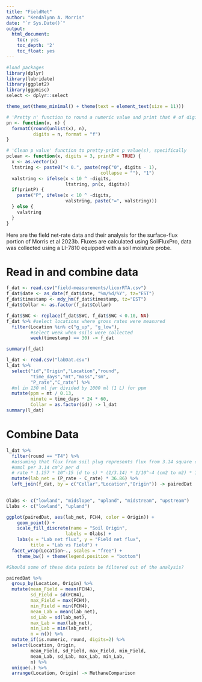```yaml
---
title: "FieldNet"
author: "Kendalynn A. Morris"
date: "`r Sys.Date()`"
output:
  html_document:
    toc: yes
    toc_depth: '2'
    toc_float: yes
---
```


```r
#load packages
library(dplyr)
library(lubridate)
library(ggplot2)
library(ggpmisc)
select <- dplyr::select

theme_set(theme_minimal() + theme(text = element_text(size = 11)))

# 'Pretty n' function to round a numeric value and print that # of digits 
pn <- function(x, n) {
  formatC(round(unlist(x), n),
          digits = n, format = "f")
}

# 'Clean p value' function to pretty-print p value(s), specifically
pclean <- function(x, digits = 3, printP = TRUE) {
  x <- as.vector(x)
  ltstring <- paste0("< 0.", paste(rep("0", digits - 1), 
                                   collapse = ""), "1")
  valstring <- ifelse(x < 10 ^ -digits, 
                      ltstring, pn(x, digits))
  if(printP) {
    paste("P", ifelse(x < 10 ^ -digits, 
                      valstring, paste("=", valstring)))
  } else {
    valstring
  }
}
```

Here are the field net-rate data and their analysis for the surface-flux portion of Morris et al 2023b. Fluxes are calculated using SoilFluxPro, data was collected using a LI-7810 equipped with a soil moisture probe.  

# Read in and combine data

```r
f_dat <- read.csv("field-measurements/licorRTA.csv")
f_dat$date <- as_date(f_dat$date, "%m/%d/%Y", tz="EST")
f_dat$timestamp <- mdy_hm(f_dat$timestamp, tz="EST")
f_dat$Collar <- as.factor(f_dat$Collar)

f_dat$SWC <- replace(f_dat$SWC, f_dat$SWC < 0.10, NA)
f_dat %>% #select locations where gross rates were measured
  filter(Location %in% c("g_up", "g_low"),
         #select week when soils were collected
         week(timestamp) == 30) -> f_dat

summary(f_dat)
```

```r
l_dat <- read.csv("labDat.csv")
l_dat %>%
  select("id","Origin","Location","round",
         "time_days","mt","mass","sm",
         "P_rate","C_rate") %>%
  #ml in 130 ml jar divided by 1000 ml (1 L) for ppm
  mutate(ppm = mt / 0.13,
         minute = time_days * 24 * 60,
         Collar = as.factor(id)) -> l_dat
summary(l_dat)
```

# Combine Data

```r

l_dat %>%
  filter(round == "T4") %>%
  #assuming that flux from soil plug represents flux from 3.14 square centimeters
  #umol per 3.14 cm^2 per d
  # rate * 1.157 * 10^-15 (d to s) * (1/3.14) * 1/10^-4 (cm2 to m2) * 1000 (umol to nmol) = 36.86 
  mutate(lab_net = (P_rate - C_rate) * 36.86) %>%
  left_join(f_dat, by = c("Collar","Location","Origin")) -> pairedDat 
  

Olabs <- c("lowland", "midslope", "upland", "midstream", "upstream")
Llabs <- c("lowland", "upland")
```



```r

ggplot(pairedDat, aes(lab_net, FCH4, color = Origin)) +
    geom_point() +
    scale_fill_discrete(name = "Soil Origin",
                      labels = Olabs) +
    labs(x = "Lab net flux", y = "Field net flux",
         title = "Lab vs Field") +
  facet_wrap(Location~., scales = "free") +
    theme_bw() + theme(legend.position = "bottom")

#Should some of these data points be filtered out of the analysis?

pairedDat %>%
  group_by(Location, Origin) %>%
  mutate(mean_Field = mean(FCH4),
         sd_Field = sd(FCH4),
         max_Field = max(FCH4),
         min_Field = min(FCH4),
         mean_Lab = mean(lab_net),
         sd_Lab = sd(lab_net),
         max_Lab = max(lab_net),
         min_Lab = min(lab_net),
         n = n()) %>%
  mutate_if(is.numeric, round, digits=2) %>%
  select(Location, Origin,
         mean_Field, sd_Field, max_Field, min_Field,
         mean_Lab, sd_Lab, max_Lab, min_Lab,
         n) %>%
  unique(.) %>%
  arrange(Location, Origin) -> MethaneComparison

```



